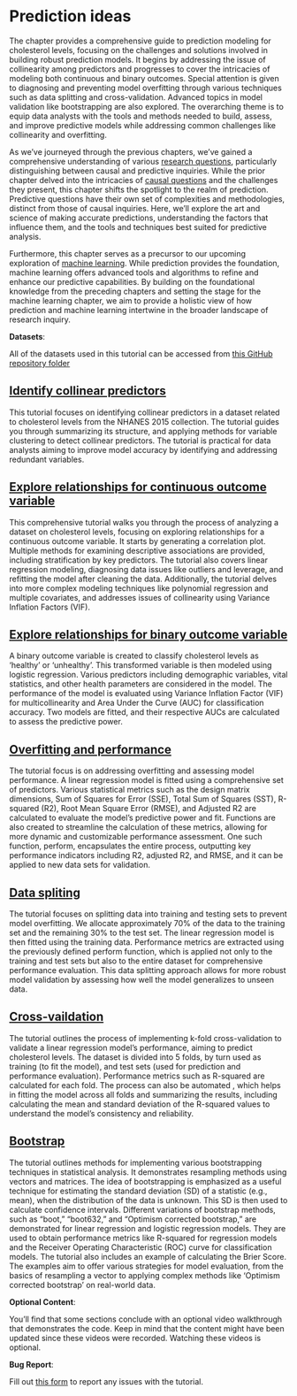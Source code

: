 # Prediction ideas

The chapter provides a comprehensive guide to prediction modeling for cholesterol levels, focusing on the challenges and solutions involved in building robust prediction models. It begins by addressing the issue of collinearity among predictors and progresses to cover the intricacies of modeling both continuous and binary outcomes. Special attention is given to diagnosing and preventing model overfitting through various techniques such as data splitting and cross-validation. Advanced topics in model validation like bootstrapping are also explored. The overarching theme is to equip data analysts with the tools and methods needed to build, assess, and improve predictive models while addressing common challenges like collinearity and overfitting.

::: column-margin
As we've journeyed through the previous chapters, we've gained a comprehensive understanding of various [research questions](researchquestion.html), particularly distinguishing between causal and predictive inquiries. While the prior chapter delved into the intricacies of [causal questions](confounding.html) and the challenges they present, this chapter shifts the spotlight to the realm of prediction. Predictive questions have their own set of complexities and methodologies, distinct from those of causal inquiries. Here, we'll explore the art and science of making accurate predictions, understanding the factors that influence them, and the tools and techniques best suited for predictive analysis.

Furthermore, this chapter serves as a precursor to our upcoming exploration of [machine learning](machinelearning.html). While prediction provides the foundation, machine learning offers advanced tools and algorithms to refine and enhance our predictive capabilities. By building on the foundational knowledge from the preceding chapters and setting the stage for the machine learning chapter, we aim to provide a holistic view of how prediction and machine learning intertwine in the broader landscape of research inquiry.
:::

::: callout-important
**Datasets**:

All of the datasets used in this tutorial can be accessed from [this GitHub repository folder](https://github.com/ehsanx/EpiMethods/tree/main/Data/predictivefactors)
:::

## [Identify collinear predictors](predictivefactors1.html)

This tutorial focuses on identifying collinear predictors in a dataset related to cholesterol levels from the NHANES 2015 collection. The tutorial guides you through summarizing its structure, and applying methods for variable clustering to detect collinear predictors. The tutorial is practical for data analysts aiming to improve model accuracy by identifying and addressing redundant variables.

## [Explore relationships for continuous outcome variable](predictivefactors2.html)

This comprehensive tutorial walks you through the process of analyzing a dataset on cholesterol levels, focusing on exploring relationships for a continuous outcome variable. It starts by generating a correlation plot. Multiple methods for examining descriptive associations are provided, including stratification by key predictors. The tutorial also covers linear regression modeling, diagnosing data issues like outliers and leverage, and refitting the model after cleaning the data. Additionally, the tutorial delves into more complex modeling techniques like polynomial regression and multiple covariates, and addresses issues of collinearity using Variance Inflation Factors (VIF).

## [Explore relationships for binary outcome variable](predictivefactors3.html)

A binary outcome variable is created to classify cholesterol levels as 'healthy' or 'unhealthy'. This transformed variable is then modeled using logistic regression. Various predictors including demographic variables, vital statistics, and other health parameters are considered in the model. The performance of the model is evaluated using Variance Inflation Factor (VIF) for multicollinearity and Area Under the Curve (AUC) for classification accuracy. Two models are fitted, and their respective AUCs are calculated to assess the predictive power.

## [Overfitting and performance](predictivefactors4.html)

The tutorial focus is on addressing overfitting and assessing model performance. A linear regression model is fitted using a comprehensive set of predictors. Various statistical metrics such as the design matrix dimensions, Sum of Squares for Error (SSE), Total Sum of Squares (SST), R-squared (R2), Root Mean Square Error (RMSE), and Adjusted R2 are calculated to evaluate the model's predictive power and fit. Functions are also created to streamline the calculation of these metrics, allowing for more dynamic and customizable performance assessment. One such function, perform, encapsulates the entire process, outputting key performance indicators including R2, adjusted R2, and RMSE, and it can be applied to new data sets for validation.

## [Data spliting](predictivefactors5.html)

The tutorial focuses on splitting data into training and testing sets to prevent model overfitting. We allocate approximately 70% of the data to the training set and the remaining 30% to the test set. The linear regression model is then fitted using the training data. Performance metrics are extracted using the previously defined perform function, which is applied not only to the training and test sets but also to the entire dataset for comprehensive performance evaluation. This data splitting approach allows for more robust model validation by assessing how well the model generalizes to unseen data.

## [Cross-vaildation](predictivefactors6.html)

The tutorial outlines the process of implementing k-fold cross-validation to validate a linear regression model's performance, aiming to predict cholesterol levels. The dataset is divided into 5 folds, by turn used as training (to fit the model), and test sets (used for prediction and performance evaluation). Performance metrics such as R-squared are calculated for each fold. The process can also be automated , which helps in fitting the model across all folds and summarizing the results, including calculating the mean and standard deviation of the R-squared values to understand the model's consistency and reliability.

## [Bootstrap](predictivefactors7.html)

The tutorial outlines methods for implementing various bootstrapping techniques in statistical analysis. It demonstrates resampling methods using vectors and matrices. The idea of bootstrapping is emphasized as a useful technique for estimating the standard deviation (SD) of a statistic (e.g., mean), when the distribution of the data is unknown. This SD is then used to calculate confidence intervals. Different variations of bootstrap methods, such as "boot," "boot632," and "Optimism corrected bootstrap," are demonstrated for linear regression and logistic regression models. They are used to obtain performance metrics like R-squared for regression models and the Receiver Operating Characteristic (ROC) curve for classification models. The tutorial also includes an example of calculating the Brier Score. The examples aim to offer various strategies for model evaluation, from the basics of resampling a vector to applying complex methods like 'Optimism corrected bootstrap' on real-world data.

::: callout-tip
**Optional Content**:

You'll find that some sections conclude with an optional video walkthrough that demonstrates the code. Keep in mind that the content might have been updated since these videos were recorded. Watching these videos is optional.
:::

::: callout-warning
**Bug Report**:

Fill out [this form](https://forms.gle/YSwuiebtb1E9wjHu9) to report any issues with the tutorial.
:::
